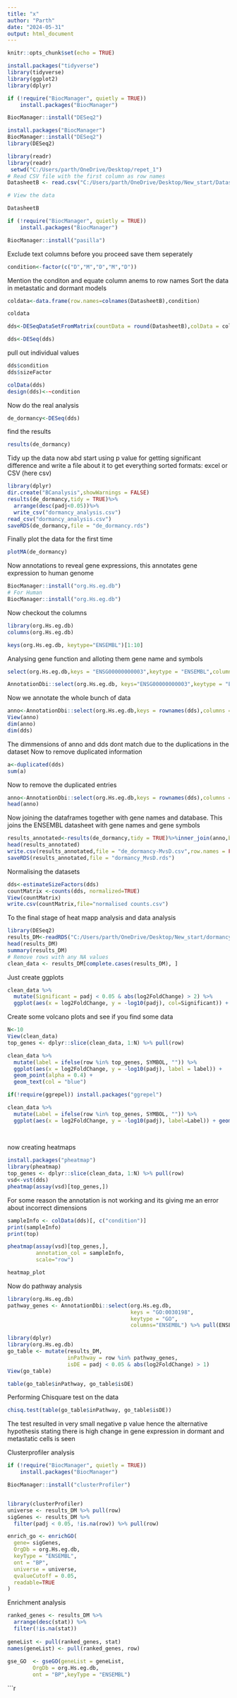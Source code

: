 ```yaml
---
title: "x"
author: "Parth"
date: "2024-05-31"
output: html_document
---
```


```r
knitr::opts_chunk$set(echo = TRUE)
```

```r
install.packages("tidyverse")
library(tidyverse)
library(ggplot2)
library(dplyr)
```
```r
if (!require("BiocManager", quietly = TRUE))
    install.packages("BiocManager")

BiocManager::install("DESeq2")
```


```r
install.packages("BiocManager")
BiocManager::install("DESeq2")
library(DESeq2)
```



```r
library(readr)
library(readr)
 setwd("C:/Users/parth/OneDrive/Desktop/repet_1")
# Read CSV file with the first column as row names
DatasheetB <- read.csv("C:/Users/parth/OneDrive/Desktop/New_start/DatasheetB.csv", header = TRUE, row.names = 1, sep = ",")

# View the data
```


```r
DatasheetB
```


```r
if (!require("BiocManager", quietly = TRUE))
    install.packages("BiocManager")
```


```r
BiocManager::install("pasilla")
```
Exclude text columns before you proceed save them seperately

```r
condition<-factor(c("D","M","D","M","D"))
```
Mention the conditon and equate column anems to row names 
Sort the data in metastatic and dormant models

```r
coldata<-data.frame(row.names=colnames(DatasheetB),condition)
```

```r
coldata
```

```r
dds<-DESeqDataSetFromMatrix(countData = round(DatasheetB),colData = coldata,design = ~condition)
```


```r
dds<-DESeq(dds)
```
pull out individual values
```r
dds$condition
dds$sizeFactor

```

```r
colData(dds)
design(dds)<-~condition
```

Now do the real analysis 
```r
de_dormancy<-DESeq(dds)
```
find the results 
```r
results(de_dormancy)
```
Tidy up the data now abd start using p value for getting significant difference and write a file about it to get everything sorted formats: excel or CSV (here csv)
```r
library(dplyr)
dir.create("BCanalysis",showWarnings = FALSE)
results(de_dormancy,tidy = TRUE)%>%
  arrange(desc(padj<0.05))%>%
  write_csv("dormancy_analysis.csv")
read_csv("dormancy_analysis.csv")
saveRDS(de_dormancy,file = "de_dormancy.rds")
```


Finally plot the data for the first time
```r
plotMA(de_dormancy)
```

Now annotations to reveal gene expressions, this annotates gene expression to human genome  
```r
BiocManager::install("org.Hs.eg.db")
# For Human
BiocManager::install("org.Hs.eg.db")
```

Now checkout the columns 
```r
library(org.Hs.eg.db)
columns(org.Hs.eg.db)

```
```r
keys(org.Hs.eg.db, keytype="ENSEMBL")[1:10]
```
Analysing gene function and alloting them gene name and symbols
```r
select(org.Hs.eg.db,keys = "ENSG00000000003",keytype = "ENSEMBL",columns = "GENENAME","SYMBOL")

AnnotationDbi::select(org.Hs.eg.db, keys="ENSG00000000003",keytype = "ENSEMBL",columns=c("SYMBOL","GENENAME"))
```
Now we annotate the whole bunch of data 
```r
anno<-AnnotationDbi::select(org.Hs.eg.db,keys = rownames(dds),columns = c("SYMBOL","GENENAME"),keytype = "ENSEMBL")
View(anno)
dim(anno)
dim(dds)
```
The dimmensions of anno and dds dont match due to the duplications in the dataset 
Now to remove duplicated information 

```r
a<-duplicated(dds)
sum(a)
```
Now to remove the duplicated entries 
```r
anno<-AnnotationDbi::select(org.Hs.eg.db,keys = rownames(dds),columns = c("ENSEMBL","SYMBOL","GENENAME","ENTREZID"),keytype="ENSEMBL")%>%filter(!duplicated(ENSEMBL))
head(anno)
```
Now joining the dataframes together with gene names and database. This joins the ENSEMBL datasheet with gene names and gene symbols 
```r
results_annotated<-results(de_dormancy,tidy = TRUE)%>%inner_join(anno,by=c("row"="ENSEMBL"))
head(results_annotated)
write.csv(results_annotated,file = "de_dormancy-MvsD.csv",row.names = FALSE)
saveRDS(results_annotated,file = "dormancy_MvsD.rds")
```
Normalising the datasets
```r
dds<-estimateSizeFactors(dds)
countMatrix <-counts(dds, normalized=TRUE)
View(countMatrix)
write.csv(countMatrix,file="normalised counts.csv")

```

To the final stage of heat mapp analysis and data analysis 

```r
library(DESeq2)
results_DM<-readRDS("C:/Users/parth/OneDrive/Desktop/New_start/dormancy_MvsD.rds")
head(results_DM)
summary(results_DM)
# Remove rows with any NA values
clean_data <- results_DM[complete.cases(results_DM), ]

```
Just create ggplots 
```r
clean_data %>% 
  mutate(Significant = padj < 0.05 & abs(log2FoldChange) > 2) %>% 
  ggplot(aes(x = log2FoldChange, y = -log10(padj), col=Significant)) + geom_point()
```
Create some volcano plots and see if you find some data
```r
N<-10
View(clean_data)
top_genes <- dplyr::slice(clean_data, 1:N) %>% pull(row)

clean_data %>%
  mutate(label = ifelse(row %in% top_genes, SYMBOL, "")) %>%
  ggplot(aes(x = log2FoldChange, y = -log10(padj), label = label)) +
  geom_point(alpha = 0.4) +
  geom_text(col = "blue")

if(!require(ggrepel)) install.packages("ggrepel")

clean_data %>% 
  mutate(Label = ifelse(row %in% top_genes, SYMBOL, "")) %>%  
  ggplot(aes(x = log2FoldChange, y = -log10(padj), label=Label)) + geom_point(alpha=0.4) + geom_text_repel(col="blue")
  
  
```

now creating heatmaps
```r
install.packages("pheatmap")
library(pheatmap)
top_genes <- dplyr::slice(clean_data, 1:N) %>% pull(row)
vsd<-vst(dds)
pheatmap(assay(vsd)[top_genes,])

```
For some reason the annotation is not working and its giving me an error about incorrect dimensions 
```r
sampleInfo <- colData(dds)[, c("condition")]
print(sampleInfo)
print(top)

pheatmap(assay(vsd)[top_genes,],
         annotation_col = sampleInfo,
         scale="row")
```


```r
heatmap_plot
```

Now do pathway analysis 
```r
library(org.Hs.eg.db)
pathway_genes <- AnnotationDbi::select(org.Hs.eg.db,
                                       keys = "GO:0030198",
                                       keytype = "GO",
                                       columns="ENSEMBL") %>% pull(ENSEMBL)

```


```r
library(dplyr)
library(org.Hs.eg.db)
go_table <- mutate(results_DM, 
                   inPathway = row %in% pathway_genes,
                   isDE = padj < 0.05 & abs(log2FoldChange) > 1)
View(go_table)
```

```r
table(go_table$inPathway, go_table$isDE)
```
Performing Chisquare test on the data 
```r
chisq.test(table(go_table$inPathway, go_table$isDE))
```
The test resulted in very small negative p value hence the alternative hypothesis stating there is high change in gene expression in dormant and metastatic cells is seen 

Clusterprofiler analysis 
```r
if (!require("BiocManager", quietly = TRUE))
    install.packages("BiocManager")

BiocManager::install("clusterProfiler")



```


```r
library(clusterProfiler)
universe <- results_DM %>% pull(row)
sigGenes <- results_DM %>% 
  filter(padj < 0.05, !is.na(row)) %>% pull(row)

enrich_go <- enrichGO(
  gene= sigGenes,
  OrgDb = org.Hs.eg.db,
  keyType = "ENSEMBL",
  ont = "BP",
  universe = universe,
  qvalueCutoff = 0.05,
  readable=TRUE
)

```


Enrichment analysis 

```r
ranked_genes <- results_DM %>% 
  arrange(desc(stat)) %>% 
  filter(!is.na(stat))
  
geneList <- pull(ranked_genes, stat)
names(geneList) <- pull(ranked_genes, row)
  
gse_GO  <- gseGO(geneList = geneList,
        OrgDb = org.Hs.eg.db,
        ont = "BP",keyType = "ENSEMBL")
```

```r


